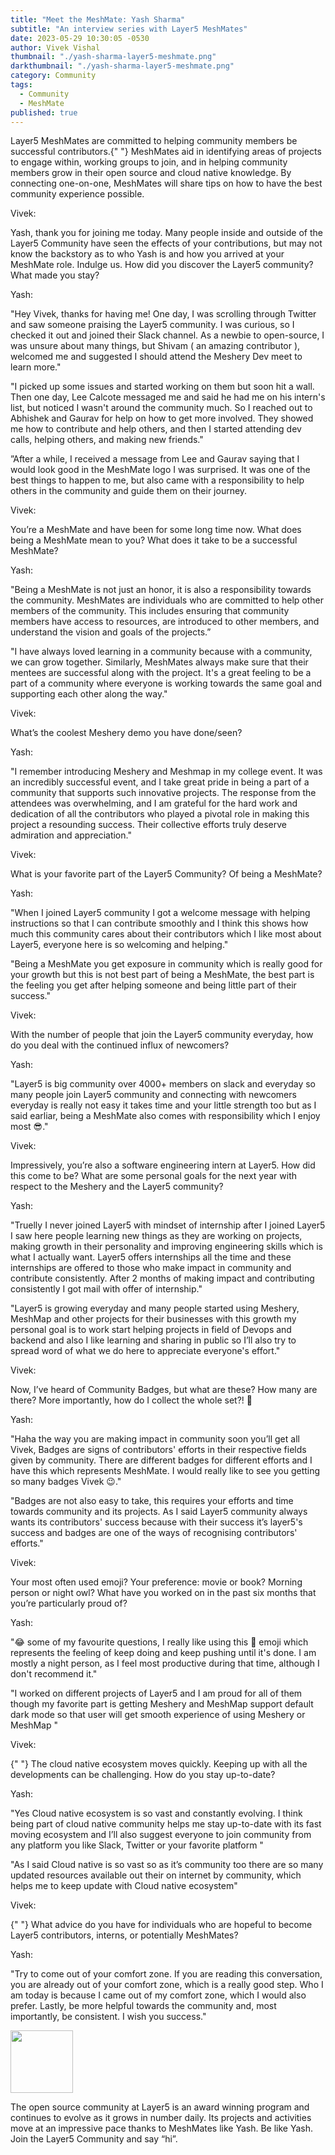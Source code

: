 ```yaml
---
title: "Meet the MeshMate: Yash Sharma"
subtitle: "An interview series with Layer5 MeshMates"
date: 2023-05-29 10:30:05 -0530
author: Vivek Vishal
thumbnail: "./yash-sharma-layer5-meshmate.png"
darkthumbnail: "./yash-sharma-layer5-meshmate.png"
category: Community
tags:
  - Community
  - MeshMate
published: true
---
```



<BlogWrapper>
<MeetTheMeshMate>

<div class="intro">
  <p>
    Layer5 MeshMates are committed to helping community members be successful contributors.{" "}
    <Link to="/community/meshmates">MeshMates</Link> aid in identifying areas of projects to engage
    within, working groups to join, and in helping community members grow in their open source and
    cloud native knowledge. By connecting one-on-one, MeshMates will share tips on how to have the
    best community experience possible.
  </p>
</div>

<div class="interviewer">
  <span>Vivek:</span>
  <p>
    Yash, thank you for joining me today. Many people inside and outside of the Layer5 Community
    have seen the effects of your contributions, but may not know the backstory as to who Yash is
    and how you arrived at your MeshMate role. Indulge us. How did you discover the Layer5
    community? What made you stay?
  </p>
</div>

<div class="interviewee">
  <span>Yash:</span>
  <p>
    "Hey Vivek, thanks for having me! One day, I was scrolling through Twitter and saw someone
    praising the Layer5 community. I was curious, so I checked it out and joined their Slack
    channel. As a newbie to open-source, I was unsure about many things, but Shivam ( an amazing
    contributor ), welcomed me and suggested I should attend the Meshery Dev meet to learn more."
  </p>
  <p>
    "I picked up some issues and started working on them but soon hit a wall. Then one day, Lee
    Calcote messaged me and said he had me on his intern's list, but noticed I wasn't around the
    community much. So I reached out to Abhishek and Gaurav for help on how to get more involved.
    They showed me how to contribute and help others, and then I started attending dev calls,
    helping others, and making new friends."
  </p>
  <p>
    ”After a while, I received a message from Lee and Gaurav saying that I would look good in the
    MeshMate logo I was surprised. It was one of the best things to happen to me, but also came with
    a responsibility to help others in the community and guide them on their journey.
  </p>
</div>

<div class="interviewer">
  <span>Vivek:</span>
  <p>
    You’re a MeshMate and have been for some long time now. What does being a MeshMate mean to you?
    What does it take to be a successful MeshMate?
  </p>
</div>

<div class="interviewee">
  <span>Yash:</span>
  <p>
    "Being a MeshMate is not just an honor, it is also a responsibility towards the community.
    MeshMates are individuals who are committed to help other members of the community. This
    includes ensuring that community members have access to resources, are introduced to other
    members, and understand the vision and goals of the projects.”
  </p>
  <p>
    "I have always loved learning in a community because with a community, we can grow together.
    Similarly, MeshMates always make sure that their mentees are successful along with the project.
    It's a great feeling to be a part of a community where everyone is working towards the same goal
    and supporting each other along the way."
  </p>
</div>

<div class="interviewer">
  <span>Vivek:</span>
  <p>What’s the coolest Meshery demo you have done/seen?</p>
</div>

<div class="interviewee">
<span>Yash:</span>
  <p>
    "I remember introducing Meshery and Meshmap in my college event. It was an incredibly successful event, and I take great pride in being a part of a community that supports such innovative projects. The response from the attendees was overwhelming, and I am grateful for the hard work and dedication of all the contributors who played a pivotal role in making this project a resounding success. Their collective efforts truly deserve admiration and appreciation."
  </p>
  <p>

  </p>
</div>

<div class="interviewer">
  <span>Vivek:</span>
  <p>What is your favorite part of the Layer5 Community? Of being a MeshMate?</p>
</div>

<div class="interviewee">
  <span>Yash:</span>
  <p>
    "When I joined Layer5 community I got a welcome message with helping instructions so that I can
    contribute smoothly and I think this shows how much this community cares about their
    contributors which I like most about Layer5, everyone here is so welcoming and helping."
  </p>
  <p>
    "Being a MeshMate you get exposure in community which is really good for your growth but this is
    not best part of being a MeshMate, the best part is the feeling you get after helping someone
    and being little part of their success."
  </p>
</div>

<div class="interviewer">
  <span>Vivek:</span>
  <p>
    With the number of people that join the Layer5 community everyday, how do you deal with the
    continued influx of newcomers?
  </p>
</div>

<div class="interviewee">
  <span>Yash:</span>
  <p>
    "Layer5 is big community over 4000+ members on slack and everyday so many people join Layer5
    community and connecting with newcomers everyday is really not easy it takes time and your
    little strength too but as I said earliar, being a MeshMate also comes with responsibility which
    I enjoy most 😎."
  </p>
  <p></p>
</div>

<div class="interviewer">
  <span>Vivek:</span>
  <p>
    Impressively, you’re also a software engineering intern at Layer5. How did this come to be? What
    are some personal goals for the next year with respect to the Meshery and the Layer5 community?
  </p>
</div>

<div class="interviewee">
  <span>Yash:</span>
  <p>
    "Truelly I never joined Layer5 with mindset of internship after I joined Layer5 I saw here
    people learning new things as they are working on projects, making growth in their personality
    and improving engineering skills which is what I actually want. Layer5 offers internships all
    the time and these internships are offered to those who make impact in community and contribute
    consistently. After 2 months of making impact and contributing consistently I got mail with
    offer of internship."
  </p>
  <p>
    "Layer5 is growing everyday and many people started using Meshery, MeshMap and other projects
    for their businesses with this growth my personal goal is to work start helping projects in
    field of Devops and backend and also I like learning and sharing in public so I’ll also try to
    spread word of what we do here to appreciate everyone's effort."
  </p>
</div>

<div class="interviewer">
  <span>Vivek:</span>
  <p>
    Now, I’ve heard of Community Badges, but what are these? How many are there? More importantly,
    how do I collect the whole set?! 🙂
  </p>
</div>

<div class="interviewee">
  <span>Yash:</span>
  <p>
    "Haha the way you are making impact in community soon you’ll get all Vivek, Badges are signs of
    contributors' efforts in their respective fields given by community. There are different badges
    for different efforts and I have this which represents MeshMate. I would really like to see you
    getting so many badges Vivek 😉."
  </p>
  <p>
    "Badges are not also easy to take, this requires your efforts and time towards community and its
    projects. As I said Layer5 community always wants its contributors' success because with their
    success it’s layer5's success and badges are one of the ways of recognising contributors'
    efforts."
  </p>
</div>

<div class="interviewer">
  <span>Vivek:</span>
  <p>
    Your most often used emoji? Your preference: movie or book? Morning person or night owl? What
    have you worked on in the past six months that you’re particularly proud of?
  </p>
</div>

<div class="interviewee">
  <span>Yash:</span>
  <p>
    "😂 some of my favourite questions, I really like using this 🚀 emoji which represents the
    feeling of keep doing and keep pushing until it's done. I am mostly a night person, as I feel
    most productive during that time, although I don't recommend it."
  </p>
  <p>
    "I worked on different projects of Layer5 and I am proud for all of them though my favorite part
    is getting Meshery and MeshMap support default dark mode so that user will get smooth experience
    of using Meshery or MeshMap "
  </p>
</div>

<div class="interviewer">
  <span>Vivek:</span>
  <p>
    {" "}
    The cloud native ecosystem moves quickly. Keeping up with all the developments can be
    challenging. How do you stay up-to-date?
  </p>
</div>

<div class="interviewee">
  <span>Yash:</span>
  <p>
    "Yes Cloud native ecosystem is so vast and constantly evolving. I think being part of cloud
    native community helps me stay up-to-date with its fast moving ecosystem and I’ll also suggest
    everyone to join community from any platform you like Slack, Twitter or your favorite platform "
  </p>
  <p>
    "As I said Cloud native is so vast so as it’s community too there are so many updated resources
    available out their on internet by community, which helps me to keep update with Cloud native
    ecosystem"
  </p>
</div>

<div class="interviewer">
  <span>Vivek:</span>
  <p>
    {" "}
    What advice do you have for individuals who are hopeful to become Layer5 contributors, interns,
    or potentially MeshMates?
  </p>
</div>

<div class="interviewee">
  <span>Yash:</span>
  <p>
    "Try to come out of your comfort zone. If you are reading this conversation, you are already out
    of your comfort zone, which is a really good step. Who I am today is because I came out of my
    comfort zone, which I would also prefer. Lastly, be more helpful towards the community and, most
    importantly, be consistent. I wish you success."
  </p>
  <p></p>
</div>

<div class="note">
  <img src={ForkLift} height="100px" />
  <p>
    The open source community at Layer5 is an award winning program and continues to evolve as it
    grows in number daily. Its projects and activities move at an impressive pace thanks to
    MeshMates like Yash. Be like Yash. Join the <Link to="/community">Layer5 Community</Link> and
    say “hi”.
  </p>
</div>

</MeetTheMeshMate>
</BlogWrapper>
